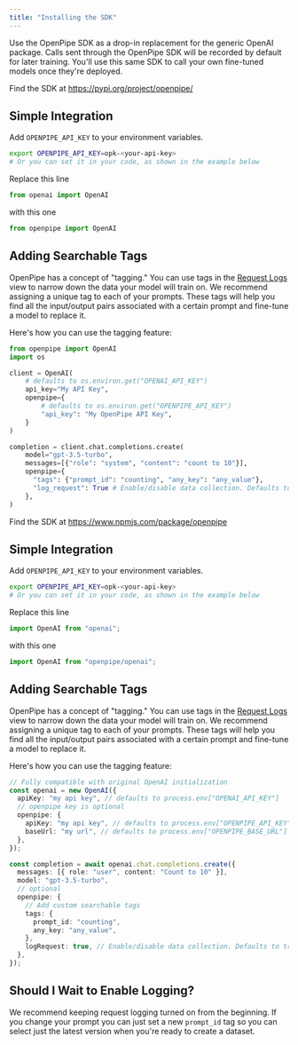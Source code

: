 ```yaml
---
title: "Installing the SDK"
---
```


Use the OpenPipe SDK as a drop-in replacement for the generic OpenAI package. Calls sent through the OpenPipe SDK will be recorded by default for later training. You'll use this same SDK to call your own fine-tuned models once they're deployed.

<Tabs>
  <Tab title="Python">

Find the SDK at https://pypi.org/project/openpipe/

## Simple Integration

Add `OPENPIPE_API_KEY` to your environment variables.

```bash
export OPENPIPE_API_KEY=opk-<your-api-key>
# Or you can set it in your code, as shown in the example below
```

Replace this line

```python
from openai import OpenAI
```

with this one

```python
from openpipe import OpenAI
```

## Adding Searchable Tags

OpenPipe has a concept of "tagging." You can use tags in the [Request Logs](/features/request-logs) view to narrow down the data your model will train on.
We recommend assigning a unique tag to each of your prompts.
These tags will help you find all the input/output pairs associated with a certain prompt and fine-tune a model to replace it.

Here's how you can use the tagging feature:

```python
from openpipe import OpenAI
import os

client = OpenAI(
    # defaults to os.environ.get("OPENAI_API_KEY")
    api_key="My API Key",
    openpipe={
        # defaults to os.environ.get("OPENPIPE_API_KEY")
        "api_key": "My OpenPipe API Key",
    }
)

completion = client.chat.completions.create(
    model="gpt-3.5-turbo",
    messages=[{"role": "system", "content": "count to 10"}],
    openpipe={
      "tags": {"prompt_id": "counting", "any_key": "any_value"},
      "log_request": True # Enable/disable data collection. Defaults to True.
    },
)

```

  </Tab>
  <Tab title="NodeJS">

Find the SDK at https://www.npmjs.com/package/openpipe

## Simple Integration

Add `OPENPIPE_API_KEY` to your environment variables.

```bash
export OPENPIPE_API_KEY=opk-<your-api-key>
# Or you can set it in your code, as shown in the example below
```

Replace this line

```typescript
import OpenAI from "openai";
```

with this one

```typescript
import OpenAI from "openpipe/openai";
```

## Adding Searchable Tags

OpenPipe has a concept of "tagging." You can use tags in the [Request Logs](/features/request-logs) view to narrow down the data your model will train on.
We recommend assigning a unique tag to each of your prompts.
These tags will help you find all the input/output pairs associated with a certain prompt and fine-tune a model to replace it.

Here's how you can use the tagging feature:

```typescript
// Fully compatible with original OpenAI initialization
const openai = new OpenAI({
  apiKey: "my api key", // defaults to process.env["OPENAI_API_KEY"]
  // openpipe key is optional
  openpipe: {
    apiKey: "my api key", // defaults to process.env["OPENPIPE_API_KEY"]
    baseUrl: "my url", // defaults to process.env["OPENPIPE_BASE_URL"] or https://app.openpipe.ai/api/v1 if not set
  },
});

const completion = await openai.chat.completions.create({
  messages: [{ role: "user", content: "Count to 10" }],
  model: "gpt-3.5-turbo",
  // optional
  openpipe: {
    // Add custom searchable tags
    tags: {
      prompt_id: "counting",
      any_key: "any_value",
    },
    logRequest: true, // Enable/disable data collection. Defaults to true.
  },
});
```

  </Tab>
</Tabs>

## Should I Wait to Enable Logging?

We recommend keeping request logging turned on from the beginning. If you change your prompt you can just set a new `prompt_id` tag so you can select just the latest version when you're ready to create a dataset.
